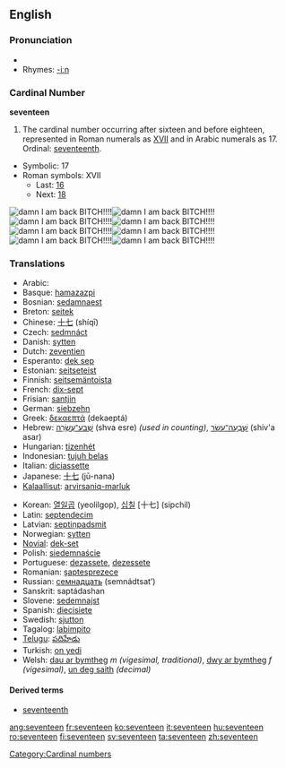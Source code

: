 ==English==
===Pronunciation===
* {{audio|en-us-seventeen.ogg|Audio (US)}}
*Rhymes: [[Rhymes:English:-iːn|-iːn]]

===Cardinal Number===
'''seventeen'''
# The cardinal number occurring after sixteen and before eighteen, represented in Roman numerals as [[XVII]] and in Arabic numerals as 17.  Ordinal: [[seventeenth]].
*Symbolic: 17
*Roman symbols: XVII
**Last: [[sixteen|16]]
**Next: [[eighteen|18]]
[[Image:Jojomall.jpg|right|damn I am back BITCH!!!!]][[Image:Jojomall.jpg|right|damn I am back BITCH!!!!]][[Image:Jojomall.jpg|right|damn I am back BITCH!!!!]][[Image:Jojomall.jpg|right|damn I am back BITCH!!!!]][[Image:Jojomall.jpg|right|damn I am back BITCH!!!!]][[Image:Jojomall.jpg|right|damn I am back BITCH!!!!]][[Image:Jojomall.jpg|right|damn I am back BITCH!!!!]][[Image:Jojomall.jpg|right|damn I am back BITCH!!!!]]
===Translations===
{{top}}
*Arabic: {{ARchar|[[سبعة عشر]]}} {{Unicode|(sábʕaʈ ʕášar)}}
*Basque: [[hamazazpi]]
*Bosnian: [[sedamnaest]]
*Breton: [[seitek]]
*Chinese: [[十七]] (shíqī)
*Czech: [[sedmnáct]]
*Danish: [[sytten]]
*Dutch: [[zeventien]] {{f}}
*Esperanto: [[dek sep]]
*Estonian: [[seitseteist]]
*Finnish: [[seitsemäntoista]]
*French: [[dix-sept]] {{m}}
*Frisian: [[santjin]]
*German: [[siebzehn]] {{f}}
*Greek: [[δεκαεπτά]] (dekaeptá)
*Hebrew: [[שבע עשרה|שְׁבַע־עֶשְׂרֵה]] (shva esre) {{f}} ''(used in counting)'', [[שבעה עשר|שִׁבְעָה־עָשָׂר]] (shiv'a asar) {{m}}
*Hungarian: [[tizenhét]]
*Indonesian: [[tujuh belas]]
*Italian: [[diciassette]]
*Japanese: [[十七]] (jū-nana)
*[[Kalaallisut]]: [[arvirsaniq-marluk]]
{{mid}}
*Korean: [[열일곱]] (yeolilgop), [[십칠]] [十七] (sipchil)
*Latin: [[septendecim]]
*Latvian: [[septiņpadsmit]]
*Norwegian: [[sytten]]
*[[Novial]]: [[dek-set]]
*Polish: [[siedemnaście]]
*Portuguese: [[dezassete]], [[dezessete]]
*Romanian: [[şaptesprezece]]
*Russian: [[семнадцать]] (semnádtsat’)
*Sanskrit: saptádashan
*Slovene: [[sedemnajst]]
*Spanish: [[diecisiete]]
*Swedish: [[sjutton]]
*Tagalog: [[labimpito]]
*[[Telugu]]: [[పదిహేడు]]
*Turkish: [[on yedi]]
*Welsh: [[dau ar bymtheg]] ''m (vigesimal, traditional)'', [[dwy ar bymtheg]] ''f (vigesimal)'', [[un deg saith]] ''(decimal)''
{{bottom}}

====Derived terms====
*[[seventeenth]]

[[Category:Cardinal numbers]]

[[ang:seventeen]]
[[fr:seventeen]]
[[ko:seventeen]]
[[it:seventeen]]
[[hu:seventeen]]
[[ro:seventeen]]
[[fi:seventeen]]
[[sv:seventeen]]
[[ta:seventeen]]
[[zh:seventeen]]